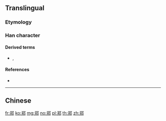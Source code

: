 {{character info/new}}
{{also|鄭}}
==Translingual==

===Etymology===
{{Han simp|鄭|f=奠|t=关}}

===Han character===
{{Han char|rn=163|rad=邑|as=06|sn=9|four=|canj=TKNL,XTKNL|ids=⿰[[关]][[邑|⻏]]}}

====Derived terms====
* {{l|mul|擲}}, {{l|mul|躑}}

====References====
* {{Han ref|kx=1271.121|hdz=63770.050|uh=90D1|ud=37073}}

----

==Chinese==
{{zh-see|鄭}}

[[fr:郑]]
[[ko:郑]]
[[mg:郑]]
[[no:郑]]
[[pl:郑]]
[[th:郑]]
[[zh:郑]]